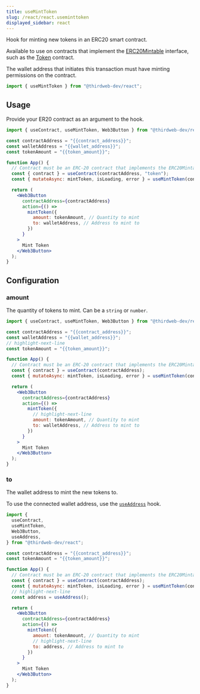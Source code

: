 ```yaml
---
title: useMintToken
slug: /react/react.useminttoken
displayed_sidebar: react
---
```


Hook for minting new tokens in an ERC20 smart contract.

Available to use on contracts that implement the [ERC20Mintable](https://portal.thirdweb.com/contractkit/interfaces/erc20mintable)
interface, such as the [Token](https://thirdweb.com/thirdweb.eth/TokenERC20) contract.

The wallet address that initiates this transaction must have minting permissions on the contract.

```jsx
import { useMintToken } from "@thirdweb-dev/react";
```

## Usage

Provide your ER20 contract as an argument to the hook.

```jsx
import { useContract, useMintToken, Web3Button } from "@thirdweb-dev/react";

const contractAddress = "{{contract_address}}";
const walletAddress = "{{wallet_address}}";
const tokenAmount = "{{token_amount}}";

function App() {
  // Contract must be an ERC-20 contract that implements the ERC20Mintable interface
  const { contract } = useContract(contractAddress, "token");
  const { mutateAsync: mintToken, isLoading, error } = useMintToken(contract);

  return (
    <Web3Button
      contractAddress={contractAddress}
      action={() =>
        mintToken({
          amount: tokenAmount, // Quantity to mint
          to: walletAddress, // Address to mint to
        })
      }
    >
      Mint Token
    </Web3Button>
  );
}
```

## Configuration

### amount

The quantity of tokens to mint. Can be a `string` or `number`.

```jsx
import { useContract, useMintToken, Web3Button } from "@thirdweb-dev/react";

const contractAddress = "{{contract_address}}";
const walletAddress = "{{wallet_address}}";
// highlight-next-line
const tokenAmount = "{{token_amount}}";

function App() {
  // Contract must be an ERC-20 contract that implements the ERC20Mintable interface
  const { contract } = useContract(contractAddress);
  const { mutateAsync: mintToken, isLoading, error } = useMintToken(contract);

  return (
    <Web3Button
      contractAddress={contractAddress}
      action={() =>
        mintToken({
          // highlight-next-line
          amount: tokenAmount, // Quantity to mint
          to: walletAddress, // Address to mint to
        })
      }
    >
      Mint Token
    </Web3Button>
  );
}
```

### to

The wallet address to mint the new tokens to.

To use the connected wallet address, use the [`useAddress`](/react/react.useaddress) hook.

```jsx
import {
  useContract,
  useMintToken,
  Web3Button,
  useAddress,
} from "@thirdweb-dev/react";

const contractAddress = "{{contract_address}}";
const tokenAmount = "{{token_amount}}";

function App() {
  // Contract must be an ERC-20 contract that implements the ERC20Mintable interface
  const { contract } = useContract(contractAddress);
  const { mutateAsync: mintToken, isLoading, error } = useMintToken(contract);
  // highlight-next-line
  const address = useAddress();

  return (
    <Web3Button
      contractAddress={contractAddress}
      action={() =>
        mintToken({
          amount: tokenAmount, // Quantity to mint
          // highlight-next-line
          to: address, // Address to mint to
        })
      }
    >
      Mint Token
    </Web3Button>
  );
}
```
